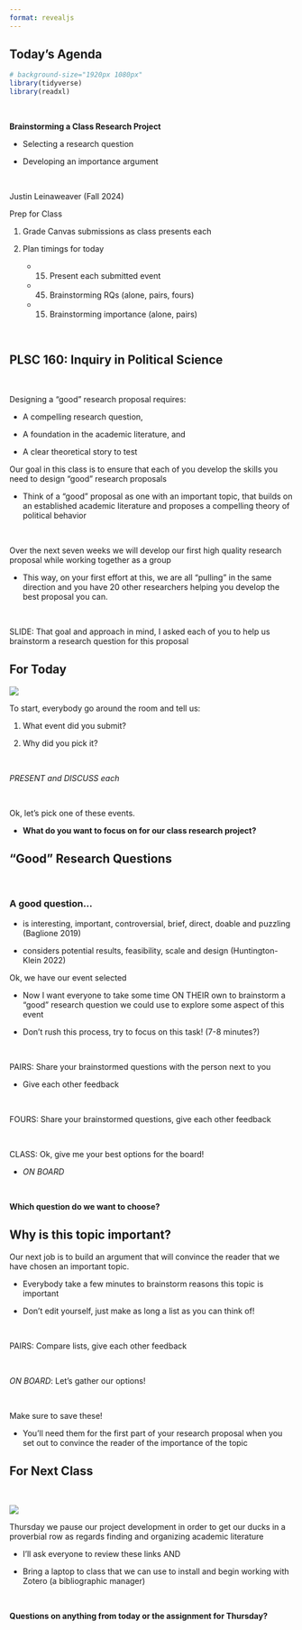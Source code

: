 ```yaml
---
format: revealjs
---
```


## Today's Agenda {background-image="Images/Background-Rally_v2.png" .center}

```r
# background-size="1920px 1080px"
library(tidyverse)
library(readxl)
```

<br>

::: {.r-fit-text}

**Brainstorming a Class Research Project**

- Selecting a research question

- Developing an importance argument

:::

<br>

::: r-stack
Justin Leinaweaver (Fall 2024)
:::

::: notes
Prep for Class

1. Grade Canvas submissions as class presents each

2. Plan timings for today
    - (15) Present each submitted event
    - (45) Brainstorming RQs (alone, pairs, fours)
    - (15) Brainstorming importance (alone, pairs)

<br>



:::



## PLSC 160: Inquiry in Political Science {background-image="Images/Background-Rally_v2.png"  .center}

<br>

::: {.r-fit-text}

Designing a "good" research proposal requires:

- A compelling research question,

- A foundation in the academic literature, and 

- A clear theoretical story to test
:::

::: notes

Our goal in this class is to ensure that each of you develop the skills you need to design "good" research proposals

- Think of a "good" proposal as one with an important topic, that builds on an established academic literature and proposes a compelling theory of political behavior

<br>

Over the next seven weeks we will develop our first high quality research proposal while working together as a group

- This way, on your first effort at this, we are all "pulling" in the same direction and you have 20 other researchers helping you develop the best proposal you can.

<br>

SLIDE: That goal and approach in mind, I asked each of you to help us brainstorm a research question for this proposal

:::


## For Today {background-image="Images/Background-Rally_v2.png" .center}

![](Images/03_2-ASSIGN.png)

::: notes

To start, everybody go around the room and tell us:

1. What event did you submit?

2. Why did you pick it?

<br>

*PRESENT and DISCUSS each*

<br>

Ok, let's pick one of these events.

- **What do you want to focus on for our class research project?**

:::



## "Good" Research Questions {background-image="Images/Background-Rally_v2.png" .center}

<br>

### A good question...

- is interesting, important, controversial, brief, direct, doable and puzzling (Baglione 2019)

- considers potential results, feasibility,  scale and design (Huntington-Klein 2022)

::: notes

Ok, we have our event selected

- Now I want everyone to take some time ON THEIR own to brainstorm a "good" research question we could use to explore some aspect of this event

- Don't rush this process, try to focus on this task! (7-8 minutes?)

<br>

PAIRS: Share your brainstormed questions with the person next to you

- Give each other feedback

<br>

FOURS: Share your brainstormed questions, give each other feedback

<br>

CLASS: Ok, give me your best options for the board!

- *ON BOARD*

<br>

**Which question do we want to choose?**

:::



## Why is this topic important? {background-image="Images/Background-Rally_v2.png" .center}

::: notes

Our next job is to build an argument that will convince the reader that we have chosen an important topic.

- Everybody take a few minutes to brainstorm reasons this topic is important

- Don't edit yourself, just make as long a list as you can think of!

<br>

PAIRS: Compare lists, give each other feedback

<br>

*ON BOARD*: Let's gather our options!

<br>

Make sure to save these!

- You'll need them for the first part of your research proposal when you set out to convince the reader of the importance of the topic


:::



## For Next Class {background-image="Images/background-blue_triangles.jpg" .center}

<br>

![](Images/04_1-Assign.png)

::: notes

Thursday we pause our project development in order to get our ducks in a proverbial row as regards finding and organizing academic literature

- I'll ask everyone to review these links AND

- Bring a laptop to class that we can use to install and begin working with Zotero (a bibliographic manager)

<br>

**Questions on anything from today or the assignment for Thursday?**

:::